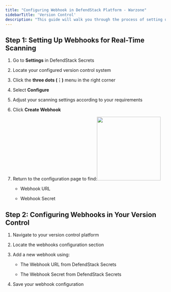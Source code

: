 ```yaml
---
title: "Configuring Webhook in DefendStack Platform - Warzone"
sidebarTitle: 'Version Control'
description: "This guide will walk you through the process of setting up DefendStack Platform Warzone for your webhook in version control system and enabling real-time scanning capabilities."
---
```



## Step 1: Setting Up Webhooks for Real-Time Scanning

1. Go to **Settings** in DefendStack Secrets

2. Locate your configured version control system

3. Click the **three dots (⋮)** menu in the right corner

4. Select **Configure**

5. Adjust your scanning settings according to your requirements

6. Click **Create Webhook**

7. Return to the configuration page to find:<img height="200" src="/webhook.png" />

   * Webhook URL

   * Webhook Secret

## Step 2: Configuring Webhooks in Your Version Control

1. Navigate to your version control platform

2. Locate the webhooks configuration section

3. Add a new webhook using:

   * The Webhook URL from DefendStack Secrets

   * The Webhook Secret from DefendStack Secrets

4. Save your webhook configuration
